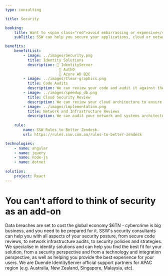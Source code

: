 ```yaml
---
type: consulting

title: Security

booking:
    title: Want to <span class="red">avoid embarrassing or expensive</span> data breaches?
    subTitle: SSW can help you secure your applications, cloud or network infrastructure, and can help you implement the best identity solution.

benefits:
    benefitList:
        - image: ../images/Security.png
          title: Identity Solutions
          description: 🔑 IdentityServer
                        🔑 Auth0
                        🔑 Azure AD B2C
        - image: ../images/Clear-graphics.png
          title: Code Audits
          description: We can review your code and audit it against the OWASP top 10. We can also offer aggressive 'red team' reviews where we actively attempt to find security flaws in your code. NOTE: This is distinct from penetration testing, which we offer via a partner.
        - image: ../images/speedup_db.png
          title: Cloud Security Review
          description: We can review your cloud architecture to ensure that your design and components are best suited to the needs of your business while also providing the best security.
        - image: ../images/implementation.png
          title: Network and Infrastructure Reviews
          description: We can audit your network and systems architecture to ensure you are aligned with best practices and that common vulnerabilities are protected.
        
    rule:
        name: SSW Rules to Better Zendesk.
        url: https://rules.ssw.com.au/rules-to-better-zendesk

technologies:
    - name: angular
    - name: jquery
    - name: node-js
    - name: dotnet 
    
solution:
    project: React
---
```


# You can't afford to think of security as an add-on

Data breaches are set to cost the global economy $6TN - cybercrime is big business, and you need to be prepared for it.
SSW's security consultants can help you with all aspects of your security posture, from secure code reviews, to network infrastructure audits, to security policies and strategies.
We specialise in identity solutions and can help you find the best fit for your solution, from a security perspective and from a technology and integration perspective, as well as helping you provide the best experience for your users.
We are Duende IdentityServer official support partners for APAC region (e.g. Australia, New Zealand, Singapore, Malaysia, etc).

                